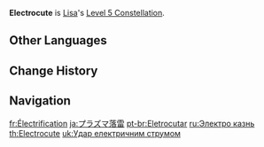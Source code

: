 {{Constellation Infobox
|image       = Constellation Electrocute.png
|description = Increases the Level of [[Violet Arc]] by 3.<br />Maximum upgrade level is 15.
|level       = 5
|character   = Lisa
|utility1    = Talent Level Increase
|utility2    = Elemental Skill Level Increase
}}
'''Electrocute''' is [[Lisa]]'s [[Level 5 Constellation]].

==Other Languages==
{{Other Languages
|en      = Electrocute
|zhs     = 等离态的落雷
|zhs_rm  = Děnglí Tài de Luòléi
|zht     = 等離態的落雷
|zht_rm  = Děnglí Tài de Luòléi
|zh_tl   = 
|ja      = プラズマ落雷
|ja_rm   = Purazuma Rakurai
|ja_tl   = Plasmic Thunderbolt
|ko      = 플라즈마 낙뢰
|ko_rm   = Peullajeuma Nakroe
|ko_tl   = Plasma Thunderbolt
|es      = Electrocución
|es_tl   = Electrocution
|fr      = Électrification
|fr_tl   = Electrification
|ru      = Электро казнь
|ru_tl   = Electro Execution<!--This is not the word for Electrocution, so do not attempt a portmanteau.-->
|th      = Electrocute
|vi      = Sét Đồng Phân
|vi_tl   = Isomer Lightning
|de      = Plasmaschnee
|de_tl   = Plasma Snow
|id      = Electrocute
|pt      = Eletrocutar
|pt_tl   = Electrocute
|tr      = Elektrikle İnfaz
|tr_tl   = 
|it      = Folgorazione
|it_tl   = Electrocution
}}

==Change History==
{{Change History|1.0}}

==Navigation==
{{Talent Navbox|Lisa}}

[[fr:Électrification]]
[[ja:プラズマ落雷]]
[[pt-br:Eletrocutar]]
[[ru:Электро казнь]]
[[th:Electrocute]]
[[uk:Удар електричним струмом]]